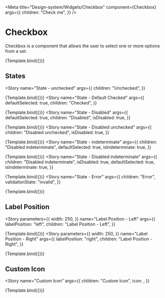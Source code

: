 
<Meta
  title="Design-system/Widgets/Checkbox"
  component={Checkbox}
  args={{
    children: "Check me",
  }}
/>


# Checkbox

Checkbox is a component that allows the user to select one or more options from a set.

<Canvas>
  <Story name="Checkbox">{Template.bind({})}</Story>
</Canvas>

<ArgsTable story="Checkbox" of={Checkbox} />

## States

<Story
  name="State - unchecked"
  args={{
    children: "Unchecked",
  }}
>
  {Template.bind({})}
</Story>
<Story
  name="State - Default Checked"
  args={{
    defaultSelected: true,
    children: "Checked",
  }}
>
  {Template.bind({})}
</Story>
<Story
  name="State - Disabled"
  args={{
    defaultSelected: true,
    children: "Disabled",
    isDisabled: true,
  }}
>
  {Template.bind({})}
</Story>
<Story
  name="State - Disabled unchecked"
  args={{
    children: "Disabled unchecked",
    isDisabled: true,
  }}
>
  {Template.bind({})}
</Story>
<Story
  name="State - indeterminate"
  args={{
    children: "Disabled indeterminate",
    defaultSelected: true,
    isIndeterminate: true,
  }}
>
  {Template.bind({})}
</Story>
<Story
  name="State - Disabled indeterminate"
  args={{
    children: "Disabled indeterminate",
    isDisabled: true,
    defaultSelected: true,
    isIndeterminate: true,
  }}
>
  {Template.bind({})}
</Story>
<Story
  name="State - Error"
  args={{
    children: "Error",
    validationState: "invalid",
  }}
>
  {Template.bind({})}
</Story>

## Label Position

<Story
  parameters={{
    width: 250,
  }}
  name="Label Position - Left"
  args={{
    labelPosition: "left",
    children: "Label Position - Left",
  }}
>
  {Template.bind({})}
</Story>
<Story
  parameters={{
    width: 250,
  }}
  name="Label Position - Right"
  args={{
    labelPosition: "right",
    children: "Label Position - Right",
  }}
>
  {Template.bind({})}
</Story>

## Custom Icon

<Story
  name="Custom Icon"
  args={{
    children: "Custom Icon",
    icon: <EmotionHappyLineIcon />,
  }}
>
  {Template.bind({})}
</Story>
